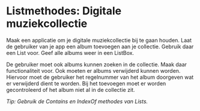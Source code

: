 # Listmethodes: Digitale muziekcollectie

Maak een applicatie om je digitale muziekcollectie bij te gaan houden. Laat de gebruiker van je app een album toevoegen aan je collectie. Gebruik daar een List voor. Geef alle albums weer in een ListBox. 

De gebruiker moet ook albums kunnen zoeken in de collectie. Maak daar functionaliteit voor. Ook moeten er albums verwijderd kunnen worden. Hiervoor moet de gebruiker het regelnummer van het album doorgeven wat er verwijderd dient te worden. Bij het toevoegen moet er worden gecontroleerd of het album niet al in de collectie zit.

*Tip: Gebruik de Contains en IndexOf methodes van Lists.*
